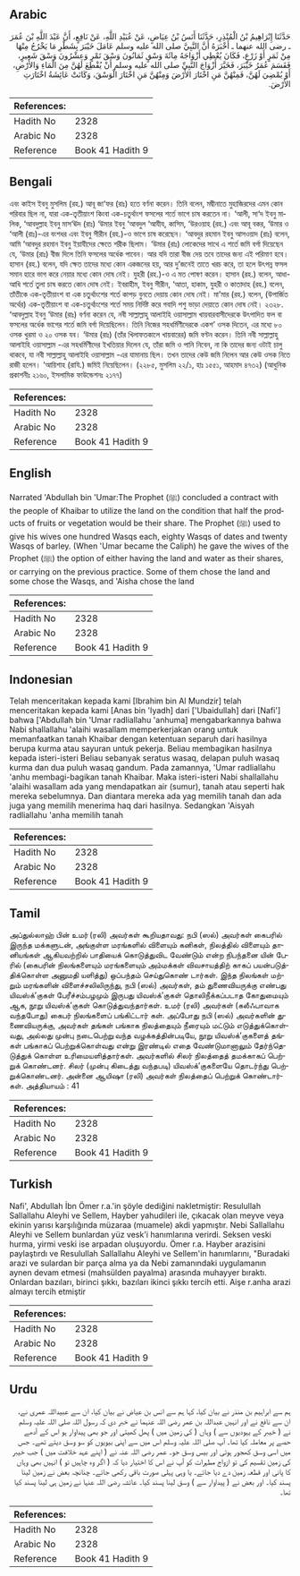 ## Arabic


<div dir="rtl" lang="ar" style={{fontSize:'larger',backgroundColor:'#f8f9fa',padding:20}}>
حَدَّثَنَا إِبْرَاهِيمُ بْنُ الْمُنْذِرِ، حَدَّثَنَا أَنَسُ بْنُ عِيَاضٍ، عَنْ عُبَيْدِ اللَّهِ، عَنْ نَافِعٍ، أَنَّ عَبْدَ اللَّهِ بْنَ عُمَرَ ـ رضى الله عنهما ـ أَخْبَرَهُ أَنَّ النَّبِيَّ صلى الله عليه وسلم عَامَلَ خَيْبَرَ بِشَطْرِ مَا يَخْرُجُ مِنْهَا مِنْ ثَمَرٍ أَوْ زَرْعٍ، فَكَانَ يُعْطِي أَزْوَاجَهُ مِائَةَ وَسْقٍ ثَمَانُونَ وَسْقَ تَمْرٍ وَعِشْرُونَ وَسْقَ شَعِيرٍ، فَقَسَمَ عُمَرُ خَيْبَرَ، فَخَيَّرَ أَزْوَاجَ النَّبِيِّ صلى الله عليه وسلم أَنْ يُقْطِعَ لَهُنَّ مِنَ الْمَاءِ وَالأَرْضِ، أَوْ يُمْضِيَ لَهُنَّ، فَمِنْهُنَّ مَنِ اخْتَارَ الأَرْضَ وَمِنْهُنَّ مَنِ اخْتَارَ الْوَسْقَ، وَكَانَتْ عَائِشَةُ اخْتَارَتِ الأَرْضَ‏.‏
</div>
<div style={{backgroundColor:'#f8f9fa',padding:20, marginBottom: 10}}><table> <thead> <tr> <th>References:</th> <th></th> </tr> </thead> <tbody><tr><td>Hadith No</td><td>2328</td></tr><tr><td>Arabic No</td><td>2328</td></tr><tr><td>Reference</td><td>Book 41 Hadith 9</td></tr></tbody></table></div>

## Bengali


<div dir="ltr" lang="bn" style={{fontSize:'larger',backgroundColor:'#f8f9fa',padding:20}}>
এবং কাইস ইবনু মুসলিম (রহ.) আবূ জা‘ফর (রাঃ) হতে বর্ণনা করেন। তিনি বলেন, মদ্বীনাতে মুহাজিরদের এমন কোন পরিবার ছিল না, যারা এক-তৃতীয়াংশ কিংবা এক-চতুর্থাংশ ফসলের শর্তে ভাগে চাষ করতেন না। ‘আলী, সা‘দ ইবনু মালিক, ‘আবদুল্লাহ ইবনু মাস‘ঊদ (রাঃ) ‘উমার ইবনু ‘আবদুল ‘আযীয, কাসিম, ‘উরওয়াহ (রহ.) এবং আবূ বকর, ‘উমার ও ‘আলী (রাঃ)-এর বংশধর এবং ইবনু সীরীন (রহ.)-ও ভাগে চাষ করেছেন। ‘আবদুর রহমান ইবনু আসওয়াদ (রাঃ) বলেন, আমি ‘আবদুর রহমান ইবনু ইয়াযীদের ক্ষেতে শরীক ছিলাম। ‘উমার (রাঃ) লোকেদের সাথে এ শর্তে জমি বর্গা দিয়েছেন যে, ‘উমার (রাঃ) বীজ দিলে তিনি ফসলের অর্ধেক পাবেন। আর যদি তারা বীজ দেয় তবে তাদের জন্য এই পরিমাণ হবে। হাসান (রহ.) বলেন, যদি ক্ষেত তাদের মধ্যে কোন একজনের হয়, আর দু’জনেই তাতে খরচ করে, তা হলে উৎপন্ন ফসল সমান হারে ভাগ করে নেয়ার মধ্যে কোন দোষ নেই। যুহরী (রহ.)-ও এ মত পোষণ করেন। হাসান (রহ.) বলেন, আধা-আধি শর্তে তুলা চাষ করতে কোন দোষ নেই। ইবরাহীম, ইবনু সীরীন, ‘আতা, হাকাম, যুহরী ও কাতাদাহ (রহ.) বলেন, তাঁতীকে এক-তৃতীয়াংশ বা এক চতুর্থাংশের শর্তে কাপড় বুনতে দেয়ায় কোন দোষ নেই। মা’মার (রহ.) বলেন, (উপার্জিত অর্থের) এক-তৃতীয়াংশ বা এক-চতুর্থাংশের শর্তে সময় নির্দিষ্ট করে গবাদি পশু ভাড়া দেয়াতে কোন দোষ নেই। ২৩২৮. ‘আবদুল্লাহ ইবনু ‘উমার (রাঃ) বর্ণনা করেন যে, নবী সাল্লাল্লাহু আলাইহি ওয়াসাল্লাম খায়বারবাসীদেরকে উৎপাদিত ফল বা ফসলের অর্ধেক ভাগের শর্তে জমি বর্গা দিয়েছিলেন। তিনি নিজের সহধর্মিণীদেরকে একশ’ ওসক দিতেন, এর মধ্যে ৮০ ওসক খুরমা ও ২০ ওসক যব। ‘উমার (রাঃ) (তাঁর খিলাফতকালে খায়বারের) জমি বণ্টন করেন। তিনি নবী সাল্লাল্লাহু আলাইহি ওয়াসাল্লাম -এর সহধর্মিণীদের ইখতিয়ার দিলেন যে, তাঁরা জমি ও পানি নিবেন, না কি তাদের জন্য ওটাই চালু থাকবে, যা নবী সাল্লাল্লাহু আলাইহি ওয়াসাল্লাম -এর যামানায় ছিল। তখন তাদের কেউ জমি নিলেন আর কেউ ওসক নিতে রাজী হলেন। ‘আয়িশাহ (রাযি.) জমিই নিয়েছিলেন। (২২৮৫, মুসলিম ২২/১, হাঃ ১৫৫১, আহমাদ ৪৭৩২) (আধুনিক প্রকাশনীঃ ২১৬০, ইসলামিক ফাউন্ডেশনঃ ২১৭৭)
</div>
<div style={{backgroundColor:'#f8f9fa',padding:20, marginBottom: 10}}><table> <thead> <tr> <th>References:</th> <th></th> </tr> </thead> <tbody><tr><td>Hadith No</td><td>2328</td></tr><tr><td>Arabic No</td><td>2328</td></tr><tr><td>Reference</td><td>Book 41 Hadith 9</td></tr></tbody></table></div>

## English


<div dir="ltr" lang="en" style={{fontSize:'larger',backgroundColor:'#f8f9fa',padding:20}}>
Narrated 'Abdullah bin 'Umar:The Prophet (ﷺ) concluded a contract with the people of Khaibar to utilize the land on the condition that half the products of fruits or vegetation would be their share. The Prophet (ﷺ) used to give his wives one hundred Wasqs each, eighty Wasqs of dates and twenty Wasqs of barley. (When 'Umar became the Caliph) he gave the wives of the Prophet (ﷺ) the option of either having the land and water as their shares, or carrying on the previous practice. Some of them chose the land and some chose the Wasqs, and 'Aisha chose the land
</div>
<div style={{backgroundColor:'#f8f9fa',padding:20, marginBottom: 10}}><table> <thead> <tr> <th>References:</th> <th></th> </tr> </thead> <tbody><tr><td>Hadith No</td><td>2328</td></tr><tr><td>Arabic No</td><td>2328</td></tr><tr><td>Reference</td><td>Book 41 Hadith 9</td></tr></tbody></table></div>

## Indonesian


<div dir="ltr" lang="id" style={{fontSize:'larger',backgroundColor:'#f8f9fa',padding:20}}>
Telah menceritakan kepada kami [Ibrahim bin Al Mundzir] telah menceritakan kepada kami [Anas bin 'Iyadh] dari ['Ubaidullah] dari [Nafi'] bahwa ['Abdullah bin 'Umar radliallahu 'anhuma] mengabarkannya bahwa Nabi shallallahu 'alaihi wasallam memperkerjakan orang untuk memanfaatkan tanah Khaibar dengan ketentuan separuh dari hasilnya berupa kurma atau sayuran untuk pekerja. Beliau membagikan hasilnya kepada isteri-isteri Beliau sebanyak seratus wasaq, delapan puluh wasaq kurma dan dua puluh wasaq gandum. Pada zamannya, 'Umar radliallahu 'anhu membagi-bagikan tanah Khaibar. Maka isteri-isteri Nabi shallallahu 'alaihi wasallam ada yang mendapatkan air (sumur), tanah atau seperti hak mereka sebelumnya. Dan diantara mereka ada yag memilih tanah dan ada juga yang memilih menerima haq dari hasilnya. Sedangkan 'Aisyah radliallahu 'anha memilih tanah
</div>
<div style={{backgroundColor:'#f8f9fa',padding:20, marginBottom: 10}}><table> <thead> <tr> <th>References:</th> <th></th> </tr> </thead> <tbody><tr><td>Hadith No</td><td>2328</td></tr><tr><td>Arabic No</td><td>2328</td></tr><tr><td>Reference</td><td>Book 41 Hadith 9</td></tr></tbody></table></div>

## Tamil


<div dir="ltr" lang="ta" style={{fontSize:'larger',backgroundColor:'#f8f9fa',padding:20}}>
அப்துல்லாஹ் பின் உமர் (ரலி) அவர்கள் கூறியதாவது: நபி (ஸல்) அவர்கள் கைபரில் இருந்த மக்களுடன், அங்குள்ள மரங்களில் விளையும் கனிகள், நிலத்தில் விளையும் தானியங்கள் ஆகியவற்றில் பாதியைக் கொடுத்துவிட வேண்டும் என்ற நிபந்தனை யின் பேரில் (கைபரின் நிலங்களையும் மரங்களையும் அம்மக்கள் விவசாயத்திற் காகப் பயன்படுத்திக்கொள்ள அனுமதி யளித்து) ஒப்பந்தம் செய்துகொண் டார்கள். இந்த நிலங்கள் மற்றும் மரங்களின் விளைச்சலிலிருந்து, நபி (ஸல்) அவர்கள், தம் துணைவியருக்கு எண்பது யிவஸ்க்’குகள் பேரீச்சம்பழமும் இருபது யிவஸ்க்’குகள் தொலிநீக்கப்படாத கோதுமையும் ஆக, நூறு யிவஸ்க்’குகள் கொடுத்துவந்தார்கள். உமர் (ரலி) அவர்கள் (கலீஃபாவாக வந்தபோது) கைபர் நிலங்களைப் பங்கிட்டார் கள். அப்போது நபி (ஸல்) அவர்களின் துணைவியருக்கு, அவர்கள் தங்கள் பங்காக நிலத்தையும் நீரையும் மட்டும் எடுத்துக்கொள்வது, அல்லது முன்பு நடைபெற்று வந்த வழக்கத்தின்படியே, நூறு யிவஸ்க்’குகளைத் தங்கள் பங்காகப் பெற்றுக்கொள்வது என்று இரண்டில் எதை வேண்டுமானாலும் தேர்ந்தெடுத்துக் கொள்ள உரிமையளித்தார்கள். அவர்களில் சிலர் நிலத்தைத் தமக்காகப் பெற்றுக் கொண்டனர். சிலர் (முன்பு கிடைத்து வந்தபடி) யிவஸ்க்’குகளையே தொடர்ந்து பெற்றுக்கொண்டனர். அன்னை ஆயிஷா (ரலி) அவர்கள் நிலத்தைப் பெற்றுக் கொண்டார்கள். அத்தியாயம் : 41
</div>
<div style={{backgroundColor:'#f8f9fa',padding:20, marginBottom: 10}}><table> <thead> <tr> <th>References:</th> <th></th> </tr> </thead> <tbody><tr><td>Hadith No</td><td>2328</td></tr><tr><td>Arabic No</td><td>2328</td></tr><tr><td>Reference</td><td>Book 41 Hadith 9</td></tr></tbody></table></div>

## Turkish


<div dir="ltr" lang="tr" style={{fontSize:'larger',backgroundColor:'#f8f9fa',padding:20}}>
Nafi', Abdullah İbn Ömer r.a.'in şöyle dediğini nakletmiştir: Resulullah Sallallahu Aleyhi ve Sellem, Hayber yahudileri ile, çıkacak olan meyve veya ekinin yarısı karşılığında müzaraa (muamele) akdi yapmıştır. Nebi Sallallahu Aleyhi ve Sellem bunlardan yüz vesk'i hanımlarına verirdi. Seksen veski hurma, yirmi veski ise arpadan oluşuyordu. Ömer r.a. Hayber arazisini paylaştırdı ve Resulullah Sallallahu Aleyhi ve Sellem'in hanımlarını, "Buradaki arazi ve sulardan bir parça alma ya da Nebi zamanındaki uygulamanın aynen devam etmesi (mahsülden payalma) arasında muhayyer bıraktı. Onlardan bazıları, birinci şıkkı, bazıları ikinci şıkkı tercih etti. Aişe r.anha arazi almayı tercih etmiştir
</div>
<div style={{backgroundColor:'#f8f9fa',padding:20, marginBottom: 10}}><table> <thead> <tr> <th>References:</th> <th></th> </tr> </thead> <tbody><tr><td>Hadith No</td><td>2328</td></tr><tr><td>Arabic No</td><td>2328</td></tr><tr><td>Reference</td><td>Book 41 Hadith 9</td></tr></tbody></table></div>

## Urdu


<div dir="rtl" lang="ur" style={{fontSize:'larger',backgroundColor:'#f8f9fa',padding:20}}>
ہم سے ابراہیم بن منذر نے بیان کیا، کہا ہم سے انس بن عیاض نے بیان کیا، ان سے عبیداللہ عمری نے، ان سے نافع نے اور انہیں عبداللہ بن عمر رضی اللہ عنہما نے خبر دی کہ رسول اللہ صلی اللہ علیہ وسلم نے ( خیبر کے یہودیوں سے ) وہاں ( کی زمین میں ) پھل کھیتی اور جو بھی پیداوار ہو اس کے آدھے حصے پر معاملہ کیا تھا۔ آپ صلی اللہ علیہ وسلم اس میں سے اپنی بیویوں کو سو وسق دیتے تھے۔ جس میں اسی وسق کھجور ہوتی اور بیس وسق جو۔ عمر رضی اللہ عنہ نے ( اپنے عہد خلافت میں ) جب خیبر کی زمین تقسیم کی تو ازواج مطہرات کو آپ نے اس کا اختیار دیا کہ ( اگر وہ چاہیں تو ) انہیں بھی وہاں کا پانی اور قطعہ زمین دے دیا جائے۔ یا وہی پہلی صورت باقی رکھی جائے۔ چنانچہ بعض نے زمین لینا پسند کیا۔ اور بعض نے ( پیداوار سے ) وسق لینا پسند کیا۔ عائشہ رضی اللہ عنہا نے زمین ہی لینا پسند کیا تھا۔
</div>
<div style={{backgroundColor:'#f8f9fa',padding:20, marginBottom: 10}}><table> <thead> <tr> <th>References:</th> <th></th> </tr> </thead> <tbody><tr><td>Hadith No</td><td>2328</td></tr><tr><td>Arabic No</td><td>2328</td></tr><tr><td>Reference</td><td>Book 41 Hadith 9</td></tr></tbody></table></div>